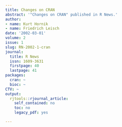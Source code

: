 ```yaml
---
title: Changes on CRAN
abstract: '"Changes on CRAN" published in R News.'
author:
- name: Kurt Hornik
- name: Friedrich Leisch
date: '2002-03-01'
volume: 2
issue: 1
slug: RN-2002-1-cran
journal:
  title: R News
  issn: 1609-3631
  firstpage: 40
  lastpage: 41
packages:
  cran: ~
  bioc: ~
CTV: ~
output:
  rjtools::rjournal_article:
    self_contained: no
    toc: no
    legacy_pdf: yes

---
```

